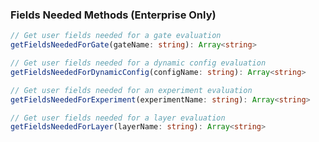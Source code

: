 ### Fields Needed Methods (Enterprise Only)

```typescript
// Get user fields needed for a gate evaluation
getFieldsNeededForGate(gateName: string): Array<string>

// Get user fields needed for a dynamic config evaluation
getFieldsNeededForDynamicConfig(configName: string): Array<string>

// Get user fields needed for an experiment evaluation
getFieldsNeededForExperiment(experimentName: string): Array<string>

// Get user fields needed for a layer evaluation
getFieldsNeededForLayer(layerName: string): Array<string>
```

